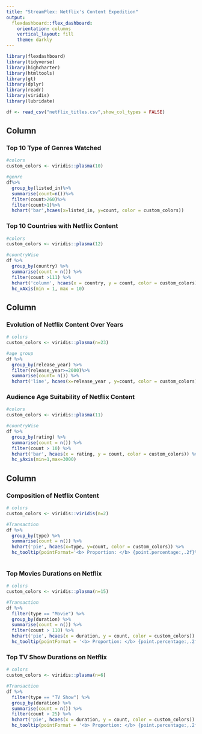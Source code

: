 ---
title: "StreamPlex: Netflix's Content Expedition"
output: 
  flexdashboard::flex_dashboard:
    orientation: columns
    vertical_layout: fill
    theme: darkly
---

```{r setup, include=FALSE}
library(flexdashboard)
library(tidyverse)
library(highcharter)
library(htmltools)
library(gt)
library(dplyr)
library(readr)
library(viridis)
library(lubridate)
```

```{r}
df <- read_csv("netflix_titles.csv",show_col_types = FALSE)
```


Column {data-width=400}
-----------------------------------------------------------------------

### Top 10 Type of Genres Watched

```{r}
#colors
custom_colors <- viridis::plasma(10)

#genre
df%>%
  group_by(listed_in)%>%
  summarise(count=n())%>%
  filter(count>260)%>%
  filter(count>1)%>%
  hchart('bar',hcaes(x=listed_in, y=count, color = custom_colors))

```



### Top 10 Countries with Netflix Content
```{r}
#colors
custom_colors <- viridis::plasma(12)

#countryWise
df %>%
  group_by(country) %>%
  summarise(count = n()) %>%
  filter(count >111) %>%
  hchart('column', hcaes(x = country, y = count, color = custom_colors)) %>%
  hc_xAxis(min = 1, max = 10)

```

Column {data-width=300}
-----------------------------------------------------------------------


### Evolution of Netflix Content Over Years
  
```{r}
# colors
custom_colors <- viridis::plasma(n=23)

#age group
df %>%
  group_by(release_year) %>%
  filter(release_year>=2000)%>%
  summarise(count= n()) %>%
  hchart('line', hcaes(x=release_year , y=count, color = custom_colors))
```

### Audience Age Suitability of Netflix Content
```{r}
#colors
custom_colors <- viridis::plasma(11)

#countryWise
df %>%
  group_by(rating) %>%
  summarise(count = n()) %>%
  filter(count > 10) %>%
  hchart('bar', hcaes(x = rating, y = count, color = custom_colors)) %>%
  hc_yAxis(min=1,max=3000)
```

Column {data-width=300}
-----------------------------------------------------------------------

### Composition of Netflix Content

```{r}
# colors
custom_colors <- viridis::viridis(n=2)

#Transaction
df %>%
  group_by(type) %>%
  summarise(count = n()) %>%
  hchart('pie', hcaes(x=type, y=count, color = custom_colors)) %>%
  hc_tooltip(pointFormat='<b> Proportion: </b> {point.percentage:,.2f}%')
  
```

### Top Movies Durations on Netflix
```{r}
# colors
custom_colors <- viridis::plasma(n=15)

#Transaction
df %>%
  filter(type == "Movie") %>%
  group_by(duration) %>%
  summarise(count = n()) %>%
  filter(count > 110) %>%
  hchart('pie', hcaes(x = duration, y = count, color = custom_colors)) %>%
  hc_tooltip(pointFormat = '<b> Proportion: </b> {point.percentage:,.2f}%')
```

### Top TV Show Durations on Netflix
```{r}
# colors
custom_colors <- viridis::plasma(n=6)

#Transaction
df %>%
  filter(type == "TV Show") %>%
  group_by(duration) %>%
  summarise(count = n()) %>%
  filter(count > 25) %>%
  hchart('pie', hcaes(x = duration, y = count, color = custom_colors)) %>%
  hc_tooltip(pointFormat = '<b> Proportion: </b> {point.percentage:,.2f}%')
```









